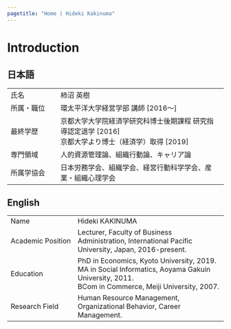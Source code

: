 ```yaml
---
pagetitle: "Home | Hideki Kakinuma"
---
```


# Introduction {.tabset}

## 日本語
<table>
<tbody>
<tr>
<td width="100">氏名</td>
<td>柿沼 英樹</td>
</tr>
<tr>
<td width="100">所属・職位</td>
<td>環太平洋大学経営学部 講師 [2016～]</td>
</tr>
<tr>
<td width="100">最終学歴</td>
<td>京都大学大学院経済学研究科博士後期課程 研究指導認定退学 [2016]  
京都大学より博士（経済学）取得 [2019]
</td>
</tr>
<tr>
<td width="100">専門領域</td>
<td>人的資源管理論、組織行動論、キャリア論</td>
</tr>
<tr>
<td width="100">所属学協会</td>
<td>日本労務学会、組織学会、経営行動科学学会、産業・組織心理学会</td>
</tr></tbody>
</table>

## English
<table>
<tbody>
<tr>
<td width="140">Name</td>
<td>Hideki KAKINUMA</td>
</tr>
<tr>
<td width="140">Academic Position</td>
<td>Lecturer, Faculty of Business Administration, International Pacific University, Japan, 2016-present.</td>
</tr>
<tr>
<td width="140">Education</td>
<td>PhD in Economics, Kyoto University, 2019.  
MA in Social Informatics, Aoyama Gakuin University, 2011.  
BCom in Commerce, Meiji University, 2007.</td>
</tr>
<tr>
<td width="140">Research Field</td>
<td>Human Resource Management, Organizational Behavior, Career Management.</td>
</tr>
</tbody>
</table>